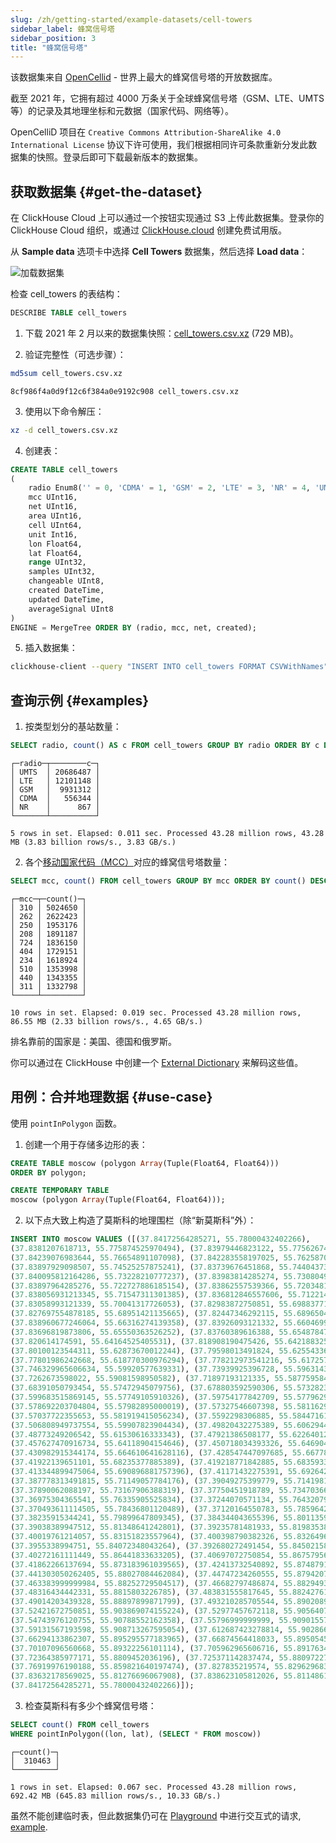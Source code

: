 ```yaml
---
slug: /zh/getting-started/example-datasets/cell-towers
sidebar_label: 蜂窝信号塔
sidebar_position: 3
title: "蜂窝信号塔"
---
```



该数据集来自 [OpenCellid](https://www.opencellid.org/) - 世界上最大的蜂窝信号塔的开放数据库。

截至 2021 年，它拥有超过 4000 万条关于全球蜂窝信号塔（GSM、LTE、UMTS 等）的记录及其地理坐标和元数据（国家代码、网络等）。

OpenCelliD 项目在 `Creative Commons Attribution-ShareAlike 4.0 International License` 协议下许可使用，我们根据相同许可条款重新分发此数据集的快照。登录后即可下载最新版本的数据集。


## 获取数据集 {#get-the-dataset}

<Tabs groupId="deployMethod">
<TabItem value="serverless" label="ClickHouse Cloud" default>

在 ClickHouse Cloud 上可以通过一个按钮实现通过 S3 上传此数据集。登录你的 ClickHouse Cloud 组织，或通过 [ClickHouse.cloud](https://clickhouse.cloud) 创建免费试用版。<ActionsMenu menu="Load Data" />

从 **Sample data** 选项卡中选择 **Cell Towers** 数据集，然后选择 **Load data**：

![加载数据集](@site/docs/en/_snippets/images/cloud-load-data-sample.png)

检查 cell_towers 的表结构：

```sql 
DESCRIBE TABLE cell_towers 
```

<SQLConsoleDetail />

</TabItem>
<TabItem value="selfmanaged" label="Self-managed">

1. 下载 2021 年 2 月以来的数据集快照：[cell_towers.csv.xz](https://datasets.clickhouse.com/cell_towers.csv.xz) (729 MB)。

2. 验证完整性（可选步骤）：

```bash 
md5sum cell_towers.csv.xz 
```

```response 
8cf986f4a0d9f12c6f384a0e9192c908 cell_towers.csv.xz 
```

3. 使用以下命令解压：

```bash 
xz -d cell_towers.csv.xz 
```

4. 创建表：

```sql
CREATE TABLE cell_towers
(
    radio Enum8('' = 0, 'CDMA' = 1, 'GSM' = 2, 'LTE' = 3, 'NR' = 4, 'UMTS' = 5),
    mcc UInt16,
    net UInt16,
    area UInt16,
    cell UInt64,
    unit Int16,
    lon Float64,
    lat Float64,
    range UInt32,
    samples UInt32,
    changeable UInt8,
    created DateTime,
    updated DateTime,
    averageSignal UInt8
)
ENGINE = MergeTree ORDER BY (radio, mcc, net, created);
```

5. 插入数据集：

```bash 
clickhouse-client --query "INSERT INTO cell_towers FORMAT CSVWithNames" < cell_towers.csv 
```

</TabItem>
</Tabs>

## 查询示例 {#examples}

1. 按类型划分的基站数量：

```sql
SELECT radio, count() AS c FROM cell_towers GROUP BY radio ORDER BY c DESC
```
```response
┌─radio─┬────────c─┐
│ UMTS  │ 20686487 │
│ LTE   │ 12101148 │
│ GSM   │  9931312 │
│ CDMA  │   556344 │
│ NR    │      867 │
└───────┴──────────┘

5 rows in set. Elapsed: 0.011 sec. Processed 43.28 million rows, 43.28 MB (3.83 billion rows/s., 3.83 GB/s.)
```

2. 各个[移动国家代码（MCC）](https://en.wikipedia.org/wiki/Mobile_country_code)对应的蜂窝信号塔数量：

```sql
SELECT mcc, count() FROM cell_towers GROUP BY mcc ORDER BY count() DESC LIMIT 10
```
```response
┌─mcc─┬─count()─┐
│ 310 │ 5024650 │
│ 262 │ 2622423 │
│ 250 │ 1953176 │
│ 208 │ 1891187 │
│ 724 │ 1836150 │
│ 404 │ 1729151 │
│ 234 │ 1618924 │
│ 510 │ 1353998 │
│ 440 │ 1343355 │
│ 311 │ 1332798 │
└─────┴─────────┘

10 rows in set. Elapsed: 0.019 sec. Processed 43.28 million rows, 86.55 MB (2.33 billion rows/s., 4.65 GB/s.)
```

排名靠前的国家是：美国、德国和俄罗斯。

你可以通过在 ClickHouse 中创建一个 [External Dictionary](../../sql-reference/dictionaries/external-dictionaries/external-dicts.md) 来解码这些值。

## 用例：合并地理数据 {#use-case}

使用 `pointInPolygon` 函数。

1. 创建一个用于存储多边形的表：

<Tabs groupId="deployMethod">
<TabItem value="serverless" label="ClickHouse Cloud" default>

```sql
CREATE TABLE moscow (polygon Array(Tuple(Float64, Float64)))
ORDER BY polygon;
```

</TabItem>
<TabItem value="selfmanaged" label="Self-managed">

```sql
CREATE TEMPORARY TABLE
moscow (polygon Array(Tuple(Float64, Float64)));
```

</TabItem>
</Tabs>

2. 以下点大致上构造了莫斯科的地理围栏（除“新莫斯科”外）：

```sql
INSERT INTO moscow VALUES ([(37.84172564285271, 55.78000432402266),
(37.8381207618713, 55.775874525970494), (37.83979446823122, 55.775626746008065), (37.84243326983639, 55.77446586811748), (37.84262672750849, 55.771974101091104), (37.84153238623039, 55.77114545193181), (37.841124690460184, 55.76722010265554),
(37.84239076983644, 55.76654891107098), (37.842283558197025, 55.76258709833121), (37.8421759312134, 55.758073999993734), (37.84198330422974, 55.75381499999371), (37.8416827275085, 55.749277102484484), (37.84157576190186, 55.74794544108413),
(37.83897929098507, 55.74525257875241), (37.83739676451868, 55.74404373042019), (37.838732481460525, 55.74298009816793), (37.841183997352545, 55.743060321833575), (37.84097476190185, 55.73938799999373), (37.84048155819702, 55.73570799999372),
(37.840095812164286, 55.73228210777237), (37.83983814285274, 55.73080491981639), (37.83846476321406, 55.729799917464675), (37.83835745269769, 55.72919751082619), (37.838636380279524, 55.72859509486539), (37.8395161005249, 55.727705075632784),
(37.83897964285276, 55.722727886185154), (37.83862557539366, 55.72034817326636), (37.83559735744853, 55.71944437307499), (37.835370708803126, 55.71831419154461), (37.83738169402022, 55.71765218986692), (37.83823396494291, 55.71691750159089),
(37.838056931213345, 55.71547311301385), (37.836812846557606, 55.71221445615604), (37.83522525396725, 55.709331054395555), (37.83269301586908, 55.70953687463627), (37.829667367706236, 55.70903403789297), (37.83311126588435, 55.70552351822608),
(37.83058993121339, 55.70041317726053), (37.82983872750851, 55.69883771404813), (37.82934501586913, 55.69718947487017), (37.828926414016685, 55.69504441658371), (37.82876530422971, 55.69287499999378), (37.82894754100031, 55.690759754047335),
(37.827697554878185, 55.68951421135665), (37.82447346292115, 55.68965045405069), (37.83136543914793, 55.68322046195302), (37.833554015869154, 55.67814012759211), (37.83544184655761, 55.67295011628339), (37.837480388885474, 55.6672498719639),
(37.838960677246064, 55.66316274139358), (37.83926093121332, 55.66046999999383), (37.839025050262435, 55.65869897264431), (37.83670784390257, 55.65794084879904), (37.835656529083245, 55.65694309303843), (37.83704060449217, 55.65689306460552),
(37.83696819873806, 55.65550363526252), (37.83760389616388, 55.65487847246661), (37.83687972750851, 55.65356745541324), (37.83515216004943, 55.65155951234079), (37.83312418518067, 55.64979413590619), (37.82801726983639, 55.64640836412121),
(37.820614174591, 55.64164525405531), (37.818908190475426, 55.6421883258084), (37.81717543386075, 55.64112490388471), (37.81690987037274, 55.63916106913107), (37.815099354492155, 55.637925371757085), (37.808769150787356, 55.633798276884455),
(37.80100123544311, 55.62873670012244), (37.79598013491824, 55.62554336109055), (37.78634567724606, 55.62033499605651), (37.78334147619623, 55.618768681480326), (37.77746201055901, 55.619855533402706), (37.77527329626457, 55.61909966711279),
(37.77801986242668, 55.618770300976294), (37.778212973541216, 55.617257701952106), (37.77784818518065, 55.61574504433011), (37.77016867724609, 55.61148576294007), (37.760191219573976, 55.60599579539028), (37.75338926983641, 55.60227892751446),
(37.746329965606634, 55.59920577639331), (37.73939925396728, 55.59631430313617), (37.73273665739439, 55.5935318803559), (37.7299954450912, 55.59350760316188), (37.7268679946899, 55.59469840523759), (37.72626726983634, 55.59229549697373),
(37.7262673598022, 55.59081598950582), (37.71897193121335, 55.5877595845419), (37.70871550793456, 55.58393177431724), (37.700497489410374, 55.580917323756644), (37.69204305026244, 55.57778089778455), (37.68544477378839, 55.57815154690915),
(37.68391050793454, 55.57472945079756), (37.678803592590306, 55.57328235936491), (37.6743402539673, 55.57255251445782), (37.66813862698363, 55.57216388774464), (37.617927457672096, 55.57505691895805), (37.60443099999999, 55.5757737568051),
(37.599683515869145, 55.57749105910326), (37.59754177842709, 55.57796291823627), (37.59625834786988, 55.57906686095235), (37.59501783265684, 55.57746616444403), (37.593090671936025, 55.57671634534502), (37.587018007904, 55.577944600233785),
(37.578692203704804, 55.57982895000019), (37.57327546607398, 55.58116294118248), (37.57385012109279, 55.581550362779), (37.57399562266922, 55.5820107079112), (37.5735356072979, 55.58226289171689), (37.57290393054962, 55.582393529795155),
(37.57037722355653, 55.581919415056234), (37.5592298306885, 55.584471614867844), (37.54189249206543, 55.58867650795186), (37.5297256269836, 55.59158133551745), (37.517837865081766, 55.59443656218868), (37.51200186508174, 55.59635625174229),
(37.506808949737554, 55.59907823904434), (37.49820432275389, 55.6062944994944), (37.494406071441674, 55.60967103463367), (37.494760001358024, 55.61066689753365), (37.49397137107085, 55.61220931698269), (37.49016528606031, 55.613417718449064),
(37.48773249206542, 55.61530616333343), (37.47921386508177, 55.622640129112334), (37.470652153442394, 55.62993723476164), (37.46273446298218, 55.6368075123157), (37.46350692265317, 55.64068225239439), (37.46050283203121, 55.640794546982576),
(37.457627470916734, 55.64118904154646), (37.450718034393326, 55.64690488145138), (37.44239252645875, 55.65397824729769), (37.434587576721185, 55.66053543155961), (37.43582144975277, 55.661693766520735), (37.43576786245721, 55.662755031737014),
(37.430982915344174, 55.664610641628116), (37.428547447097685, 55.66778515273695), (37.42945134592044, 55.668633314343566), (37.42859571562949, 55.66948145750025), (37.4262836402282, 55.670813882451405), (37.418709037048295, 55.6811141674414),
(37.41922139651101, 55.68235377885389), (37.419218771842885, 55.68359335082235), (37.417196501327446, 55.684375235224735), (37.41607020370478, 55.68540557585352), (37.415640857147146, 55.68686637150793), (37.414632153442334, 55.68903015131686),
(37.413344899475064, 55.690896881757396), (37.41171432275391, 55.69264232162232), (37.40948282275393, 55.69455101638112), (37.40703674603271, 55.69638690385348), (37.39607169577025, 55.70451821283731), (37.38952706878662, 55.70942491932811),
(37.387778313491815, 55.71149057784176), (37.39049275399779, 55.71419814298992), (37.385557272491454, 55.7155489617061), (37.38388335714726, 55.71849856042102), (37.378368238098155, 55.7292763261685), (37.37763597123337, 55.730845879211614),
(37.37890062088197, 55.73167906388319), (37.37750451918789, 55.734703664681774), (37.375610832015965, 55.734851959522246), (37.3723813571472, 55.74105626086403), (37.37014935714723, 55.746115620904355), (37.36944173016362, 55.750883999993725),
(37.36975304365541, 55.76335905525834), (37.37244070571134, 55.76432079697595), (37.3724259757175, 55.76636979670426), (37.369922155757884, 55.76735417953104), (37.369892695770275, 55.76823419316575), (37.370214730163575, 55.782312184391266),
(37.370493611114505, 55.78436801120489), (37.37120164550783, 55.78596427165359), (37.37284851456452, 55.7874378183096), (37.37608325135799, 55.7886695054807), (37.3764587460632, 55.78947647305964), (37.37530000265506, 55.79146512926804),
(37.38235915344241, 55.79899647809345), (37.384344043655396, 55.80113596939471), (37.38594269577028, 55.80322699999366), (37.38711208598329, 55.804919036911976), (37.3880239841309, 55.806610999993666), (37.38928977249147, 55.81001864976979),
(37.39038389947512, 55.81348641242801), (37.39235781481933, 55.81983538336746), (37.393709457672124, 55.82417822811877), (37.394685720901464, 55.82792275755836), (37.39557615344238, 55.830447148154136), (37.39844478226658, 55.83167107969975),
(37.40019761214057, 55.83151823557964), (37.400398790382326, 55.83264967594742), (37.39659544313046, 55.83322180909622), (37.39667059524539, 55.83402792148566), (37.39682089947515, 55.83638877400216), (37.39643489154053, 55.83861656112751),
(37.3955338994751, 55.84072348043264), (37.392680272491454, 55.84502158126453), (37.39241188227847, 55.84659117913199), (37.392529730163616, 55.84816071336481), (37.39486835714723, 55.85288092980303), (37.39873052645878, 55.859893456073635),
(37.40272161111449, 55.86441833633205), (37.40697072750854, 55.867579567544375), (37.410007082016016, 55.868369880337), (37.4120992989502, 55.86920843741314), (37.412668021163924, 55.87055369615854), (37.41482461111453, 55.87170587948249),
(37.41862266137694, 55.873183961039565), (37.42413732540892, 55.874879126654704), (37.4312182698669, 55.875614937236705), (37.43111093783558, 55.8762723478417), (37.43332105622856, 55.87706546369396), (37.43385747619623, 55.87790681284802),
(37.441303050262405, 55.88027084462084), (37.44747234260555, 55.87942070143253), (37.44716141796871, 55.88072960917233), (37.44769797085568, 55.88121221323979), (37.45204320500181, 55.882080694420715), (37.45673176190186, 55.882346110794586),
(37.463383999999984, 55.88252729504517), (37.46682797486874, 55.88294937719063), (37.470014457672086, 55.88361266759345), (37.47751410450743, 55.88546991372396), (37.47860317658232, 55.88534929207307), (37.48165826025772, 55.882563306475106),
(37.48316434442331, 55.8815803226785), (37.483831555817645, 55.882427612793315), (37.483182967125686, 55.88372791409729), (37.483092277908824, 55.88495581062434), (37.4855716508179, 55.8875561994203), (37.486440636245746, 55.887827444039566),
(37.49014203439328, 55.88897899871799), (37.493210285705544, 55.890208937135604), (37.497512451065035, 55.891342397444696), (37.49780744510645, 55.89174030252967), (37.49940333499519, 55.89239745507079), (37.50018383334346, 55.89339220941865),
(37.52421672750851, 55.903869074155224), (37.52977457672118, 55.90564076517974), (37.53503220370484, 55.90661661218259), (37.54042858064267, 55.90714113744566), (37.54320461007303, 55.905645048442985), (37.545686966066306, 55.906608607018505),
(37.54743976120755, 55.90788552162358), (37.55796999999999, 55.90901557907218), (37.572711542327866, 55.91059395704873), (37.57942799999998, 55.91073854155573), (37.58502865872187, 55.91009969268444), (37.58739968913264, 55.90794809960554),
(37.59131567193598, 55.908713267595054), (37.612687423278814, 55.902866854295375), (37.62348079629517, 55.90041967242986), (37.635797880950896, 55.898141151686396), (37.649487626983664, 55.89639275532968), (37.65619302513125, 55.89572360207488),
(37.66294133862307, 55.895295577183965), (37.66874564418033, 55.89505457604897), (37.67375601586915, 55.89254677027454), (37.67744661901856, 55.8947775867987), (37.688347, 55.89450045676125), (37.69480554232789, 55.89422926332761),
(37.70107096560668, 55.89322256101114), (37.705962965606716, 55.891763491662616), (37.711885134918205, 55.889110234998974), (37.71682005026245, 55.886577568759876), (37.7199315476074, 55.88458159806678), (37.72234560316464, 55.882281005794134),
(37.72364385977171, 55.8809452036196), (37.725371142837474, 55.8809722706006), (37.727870902099546, 55.88037213862385), (37.73394330422971, 55.877941504088696), (37.745339592590376, 55.87208120378722), (37.75525267724611, 55.86703807949492),
(37.76919976190188, 55.859821640197474), (37.827835219574, 55.82962968399116), (37.83341438888553, 55.82575289922351), (37.83652584655761, 55.82188784027888), (37.83809213491821, 55.81612575504693), (37.83605359521481, 55.81460347077685),
(37.83632178569025, 55.81276696067908), (37.838623105812026, 55.811486181656385), (37.83912198147584, 55.807329380532785), (37.839079078033414, 55.80510270463816), (37.83965844708251, 55.79940712529036), (37.840581150787344, 55.79131399999368),
(37.84172564285271, 55.78000432402266)]);
```

3. 检查莫斯科有多少个蜂窝信号塔：

```sql
SELECT count() FROM cell_towers
WHERE pointInPolygon((lon, lat), (SELECT * FROM moscow))
```
```response
┌─count()─┐
│  310463 │
└─────────┘

1 rows in set. Elapsed: 0.067 sec. Processed 43.28 million rows, 692.42 MB (645.83 million rows/s., 10.33 GB/s.)
```

虽然不能创建临时表，但此数据集仍可在 [Playground](https://play.clickhouse.com/play?user=play) 中进行交互式的请求, [example](https://play.clickhouse.com/play?user=play#U0VMRUNUIG1jYywgY291bnQoKSBGUk9NIGNlbGxfdG93ZXJzIEdST1VQIEJZIG1jYyBPUkRFUiBCWSBjb3VudCgpIERFU0M=).

